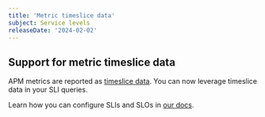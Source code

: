 ```yaml
---
title: 'Metric timeslice data'
subject: Service levels
releaseDate: '2024-02-02'
---
```


## Support for metric timeslice data

APM metrics are reported as [timeslice data](/docs/data-apis/understand-data/new-relic-data-types/#timeslice-data).
You can now leverage timeslice data in your SLI queries.

Learn how you can configure SLIs and SLOs in [our docs](/docs/service-level-management/create-slm/#sli-timeslices).
